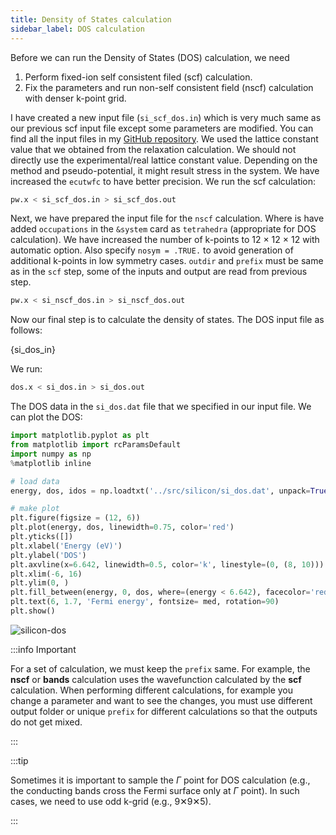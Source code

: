 ```yaml
---
title: Density of States calculation
sidebar_label: DOS calculation
---
```


Before we can run the Density of States (DOS) calculation, we need

1. Perform fixed-ion self consistent filed (scf) calculation.
2. Fix the parameters and run non-self consistent field (nscf) calculation with
denser k-point grid.

I have created a new input file (`si_scf_dos.in`) which is very much same as our
previous scf input file except some parameters are modified. You can find all
the input files in my [GitHub repository](https://github.com/pranabdas/espresso/).
We used the lattice constant value that we obtained from the relaxation
calculation. We should not directly use the experimental/real lattice constant
value. Depending on the method and pseudo-potential, it might result stress in
the system. We have increased the `ecutwfc` to have better precision. We run the
scf calculation:

```bash
pw.x < si_scf_dos.in > si_scf_dos.out
```

Next, we have prepared the input file for the `nscf` calculation. Where is have
added `occupations` in the `&system` card as `tetrahedra` (appropriate for DOS
calculation). We have increased the number of k-points to 12 × 12 × 12 with
automatic option. Also specify `nosym = .TRUE.` to avoid generation of
additional k-points in low symmetry cases. `outdir` and `prefix` must be same as
in the `scf` step, some of the inputs and output are read from previous step.

```bash
pw.x < si_nscf_dos.in > si_nscf_dos.out
```

Now our final step is to calculate the density of states. The DOS input file as
follows:


<CodeBlock language="bash" title="src/silicon/si_dos.in" showLineNumbers>{si_dos_in}</CodeBlock>

We run:
```bash
dos.x < si_dos.in > si_dos.out
```
The DOS data in the `si_dos.dat` file that we specified in our input file. We
can plot the DOS:

```python title="notebooks/silicon-dos.ipynb" showLineNumbers
import matplotlib.pyplot as plt
from matplotlib import rcParamsDefault
import numpy as np
%matplotlib inline

# load data
energy, dos, idos = np.loadtxt('../src/silicon/si_dos.dat', unpack=True)

# make plot
plt.figure(figsize = (12, 6))
plt.plot(energy, dos, linewidth=0.75, color='red')
plt.yticks([])
plt.xlabel('Energy (eV)')
plt.ylabel('DOS')
plt.axvline(x=6.642, linewidth=0.5, color='k', linestyle=(0, (8, 10)))
plt.xlim(-6, 16)
plt.ylim(0, )
plt.fill_between(energy, 0, dos, where=(energy < 6.642), facecolor='red', alpha=0.25)
plt.text(6, 1.7, 'Fermi energy', fontsize= med, rotation=90)
plt.show()
```

<picture>
  <source type="image/webp" srcSet={require("/img/silicon-dos.webp").default} />
  <img src={require("/img/silicon-dos.png").default} alt="silicon-dos" />
</picture>

:::info Important

For a set of calculation, we must keep the `prefix` same. For example, the
**nscf** or **bands** calculation uses the wavefunction calculated by the
**scf** calculation. When performing different calculations, for example you
change a parameter and want to see the changes, you must use different output
folder or unique `prefix` for different calculations so that the outputs do not
get mixed.

:::

:::tip

Sometimes it is important to sample the $\Gamma$ point for DOS calculation
(e.g., the conducting bands cross the Fermi surface only at $\Gamma$ point). In
such cases, we need to use odd k-grid (e.g., 9✕9✕5).

:::
